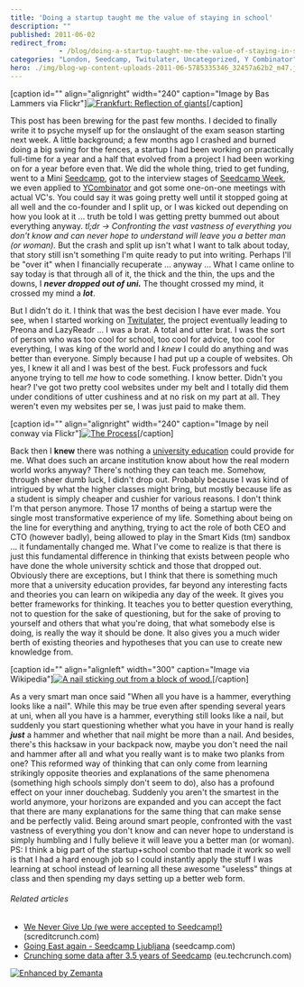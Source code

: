 ```yaml
---
title: 'Doing a startup taught me the value of staying in school'
description: ""
published: 2011-06-02
redirect_from: 
            - /blog/doing-a-startup-taught-me-the-value-of-staying-in-school/swizec/1819
categories: "London, Seedcamp, Twitulater, Uncategorized, Y Combinator"
hero: ./img/blog-wp-content-uploads-2011-06-5785335346_32457a62b2_m47.jpg
---
```


\[caption id="" align="alignright" width="240" caption="Image by Bas Lammers via Flickr"][![Frankfurt: Reflection of giants](./img/blog-wp-content-uploads-2011-06-5785335346_32457a62b2_m47.jpg "Frankfurt: Reflection of giants")](http://www.flickr.com/photos/36683613@N08/5785335346/)\[/caption]

This post has been brewing for the past few months. I decided to finally write it to psyche myself up for the onslaught of the exam season starting next week. A little background; a few months ago I crashed and burned doing a big swing for the fences, a startup I had been working on practically full-time for a year and a half that evolved from a project I had been working on for a year before even that. We did the whole thing, tried to get funding, went to a Mini [Seedcamp](http://www.seedcamp.com "Seedcamp"), got to the interview stages of [Seedcamp Week](http://www.seedcamp.com/pages/weeks_program "Seedcamp Week"), we even applied to [YCombinator](http://www.ycombinator.com "Y Combinator") and got some one-on-one meetings with actual VC's. You could say it was going pretty well until it stopped going at all well and the co-founder and I split up, or I was kicked out depending on how you look at it ... truth be told I was getting pretty bummed out about everything anyway. _tl;dr -> Confronting the vast vastness of everything you don't know and can never hope to understand will leave you a better man (or woman)._ But the crash and split up isn't what I want to talk about today, that story still isn't something I'm quite ready to put into writing. Perhaps I'll be "over it" when I financially recuperate ... anyway ... What I came online to say today is that through all of it, the thick and the thin, the ups and the downs, I _**never dropped out of uni.**_ The thought crossed my mind, it crossed my mind a _**lot**_. 

<!--more-->

But I didn't do it. I think that was the best decision I have ever made. You see, when I started working on [Twitulater](http://twitulater.com/ "Twitulater"), the project eventually leading to Preona and LazyReadr ... I was a brat. A total and utter brat. I was the sort of person who was too cool for school, too cool for advice, too cool for everything, I was king of the world and I _knew_ I could do anything and was better than everyone. Simply because I had put up a couple of websites. Oh yes, I knew it all and I was best of the best. Fuck professors and fuck anyone trying to tell _me_ how to code something. I know better. Didn't you hear? I've got two pretty cool websites under my belt and I totally did them under conditions of utter cushiness and at no risk on my part at all. They weren't even my websites per se, I was just paid to make them.

\[caption id="" align="alignright" width="240" caption="Image by neil conway via Flickr"][![The Process](./img/blog-wp-content-uploads-2011-06-3242353102_d77481609e_m5.jpg "The Process")](http://www.flickr.com/photos/30934989@N06/3242353102)\[/caption]

Back then I **knew** there was nothing a [university education](http://en.wikipedia.org/wiki/Higher_education "Higher education") could provide for me. What does such an arcane institution know about how the real modern world works anyway? There's nothing they can teach me. Somehow, through sheer dumb luck, I didn't drop out. Probably because I was kind of intrigued by what the higher classes might bring, but mostly because life as a student is simply cheaper and cushier for various reasons. I don't think I'm that person anymore. Those 17 months of being a startup were the single most transformative experience of my life. Something about being on the line for everything and anything, trying to act the role of both CEO and CTO (however badly), being allowed to play in the Smart Kids (tm) sandbox ... it fundamentally changed me. What I've come to realize is that there is just this fundamental difference in thinking that exists between people who have done the whole university schtick and those that dropped out. Obviously there are exceptions, but I think that there is something much more that a university education provides, far beyond any interesting facts and theories you can learn on wikipedia any day of the week. It gives you better frameworks for thinking. It teaches you to better question everything, not to question for the sake of questioning, but for the sake of proving to yourself and others that what you're doing, that what somebody else is doing, is really the way it should be done. It also gives you a much wider berth of existing theories and hypotheses that you can use to create new knowledge from.

\[caption id="" align="alignleft" width="300" caption="Image via Wikipedia"][![A nail sticking out from a block of wood.](./img/blog-wp-content-uploads-2011-06-300px-Nail_in_a_block_of_wood8.jpg "A nail sticking out from a block of wood.")](http://commons.wikipedia.org/wiki/File:Nail_in_a_block_of_wood.jpg)\[/caption]

As a very smart man once said "When all you have is a hammer, everything looks like a nail". While this may be true even after spending several years at uni, when all you have is a hammer, everything still looks like a nail, but suddenly you start questioning whether what you have in your hand is really **_just_** a hammer and whether that nail might be more than a nail. And besides, there's this hacksaw in your backpack now, maybe you don't need the nail and hammer after all and what you really want is to make two planks from one? This reformed way of thinking that can only come from learning strikingly opposite theories and explanations of the same phenomena (something high schools simply don't seem to do), also has a profound effect on your inner douchebag. Suddenly you aren't the smartest in the world anymore, your horizons are expanded and you can accept the fact that there are many explanations for the same thing that can make sense and be perfectly valid. Being around smart people, confronted with the vast vastness of everything you don't know and can never hope to understand is simply humbling and I fully believe it will leave you a better man (or woman). PS: I think a big part of the startup+school combo that made it work so well is that I had a hard enough job so I could instantly apply the stuff I was learning at school instead of learning all these awesome "useless" things at class and then spending my days setting up a better web form.

###### Related articles

-   [We Never Give Up (we were accepted to Seedcamp!)](http://screditcrunch.com/2011/04/26/we-never-give-up/) (screditcrunch.com)
-   [Going East again - Seedcamp Ljubljana](http://blog.seedcamp.com/2011/05/going-east-again-seedcamp-ljubljana_25.html) (seedcamp.com)
-   [Crunching some data after 3.5 years of Seedcamp](http://eu.techcrunch.com/2011/05/23/crunching-some-data-after-3-5-years-of-seedcamp/) (eu.techcrunch.com)

[![Enhanced by Zemanta](http://img.zemanta.com/zemified_e.png?x-id=4039ac37-92e2-408d-a892-9374fdc2ac87)](http://www.zemanta.com/ "Enhanced by Zemanta")
